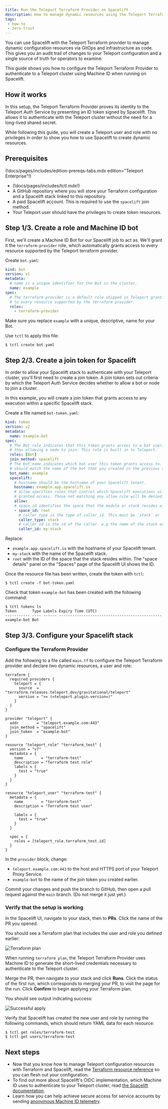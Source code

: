 ```yaml
---
title: Run the Teleport Terraform Provider on Spacelift
description: How to manage dynamic resources using the Teleport Terraform provider on the Spacelift platform.
tags:
 - how-to
 - zero-trust
---
```


You can use Spacelift with the Teleport Terraform provider to manage dynamic
configuration resources via GitOps and infrastructure as code. This gives you an
audit trail of changes to your Teleport configuration and a single source of
truth for operators to examine.

This guide shows you how to configure the Teleport Terraform Provider to
authenticate to a Teleport cluster using Machine ID when running on Spacelift.

## How it works

In this setup, the Teleport Terraform Provider proves its identity to the
Teleport Auth Service by presenting an ID token signed by Spacelift. This
allows it to authenticate with the Teleport cluster without the need for a
long-lived shared secret.

While following this guide, you will create a Teleport user and role with no
privileges in order to show you how to use Spacelift to create dynamic
resources. 

## Prerequisites

(!docs/pages/includes/edition-prereqs-tabs.mdx edition="Teleport Enterprise"!)

- (!docs/pages/includes/tctl.mdx!)
- A GitHub repository where you will store your Terraform configuration and a
  Spacelift stack linked to this repository.
- A paid Spacelift account. This is required to use the `spacelift` join method.
- Your Teleport user should have the privileges to create token resources.

## Step 1/3. Create a role and Machine ID bot

First, we'll create a Machine ID Bot for our Spacelift job to act as. We'll
grant it the `terraform-provider` role, which automatically grants access to
every resource supported by the Teleport terraform provider.

Create `bot.yaml`:

```yaml
kind: bot
version: v1
metadata:
  # name is a unique identifier for the Bot in the cluster.
  name: example
spec:
  # The terraform-provider is a default role shipped in Teleport granting access
  # to every resource supported by the terraform provider.
  roles:
    - terraform-provider
```

Make sure you replace `example` with a unique, descriptive, name for your Bot.

Use `tctl` to apply this file:

```code
$ tctl create bot.yaml
```

## Step 2/3. Create a join token for Spacelift

In order to allow your Spacelift stack to authenticate with your Teleport
cluster, you'll first need to create a join token. A join token sets out
criteria by which the Teleport Auth Service decides whether to allow a bot or
node to join a cluster.

In this example, you will create a join token that grants access to any
execution within a specific Spacelift stack.

Create a file named `bot-token.yaml`:

```yaml
kind: token
version: v2
metadata:
  name: example-bot
spec:
  # The Bot role indicates that this token grants access to a bot user, rather
  # than allowing a node to join. This role is built in to Teleport.
  roles: [Bot]
  join_method: spacelift
  # The bot_name indicates which bot user this token grants access to. This
  # should match the name of the bot that you created in the previous step.
  bot_name: example
  spacelift:
    # hostname should be the hostname of your Spacelift tenant.
    hostname: example.app.spacelift.io
    # allow specifies rules that control which Spacelift executions will be
    # granted access. Those not matching any allow rule will be denied.
    allow:
    # space_id identifies the space that the module or stack resides within.
    - space_id: root
      # caller_type is the type of caller_id. This must be `stack` or `module`.
      caller_type: stack
      # caller_id is the id of the caller. e.g the name of the stack or module.
      caller_id: my-stack
```

Replace:
- `example.app.spacelift.io` with the hostname of your Spacelift tenant.
- `my-stack` with the name of the Spacelift stack.
- `root` with the ID of the space that the stack resides within. The
  "space details" panel on the "Spaces" page of the Spacelift UI shows the ID.

Once the resource file has been written, create the token with `tctl`:

```code
$ tctl create -f bot-token.yaml
```

Check that token `example-bot` has been created with the following
command:

```code
$ tctl tokens ls
Token       Type Labels Expiry Time (UTC)
----------- ---- ------ ----------------------------------------------
example-bot Bot
```

## Step 3/3. Configure your Spacelift stack

### Configure the Terraform Provider

Add the following to a file called `main.tf` to configure the Teleport Terraform
provider and declare two dynamic resources, a user and role:

```hcl
terraform {
  required_providers {
    teleport = {
      source  = "terraform.releases.teleport.dev/gravitational/teleport"
      version = ">= (=teleport.plugin.version=)"
    }
  }
}

provider "teleport" {
  addr        = "teleport.example.com:443"
  join_method = "spacelift"
  join_token  = "example-bot"
}

resource "teleport_role" "terraform_test" {
  version = "v7"
  metadata = {
    name        = "terraform-test"
    description = "Terraform test role"
    labels = {
      test = "true"
    }
  }
}

resource "teleport_user" "terraform-test" {
  metadata = {
    name        = "terraform-test"
    description = "Terraform test user"

    labels = {
      test = "true"
    }
  }

  spec = {
    roles = [teleport_role.terraform_test.id]
  }
}
```

In the `provider` block, change:

- `teleport.example.com:443` to the host and HTTPS port of your Teleport Proxy
  Service.
- `example-bot` to the name of the join token you created earlier.

Commit your changes and push the branch to GitHub, then open a pull request
against the `main` branch. (Do not merge it just yet.)

### Verify that the setup is working

In the Spacelift UI, navigate to your stack, then to **PRs**. Click the name of
the PR you opened.

You should see a Terraform plan that includes the user and role you defined
earlier:

![Terraform plan](../../../../img/management/spacelift/pr-run.png)

When running `terraform plan`, the Teleport Terraform Provider uses Machine ID
to generate the short-lived credentials necessary to authenticate to the
Teleport cluster.

Merge the PR, then navigate to your stack and click **Runs**. Click the status
of the first run, which corresponds to merging your PR, to visit the page for
the run. Click **Confirm** to begin applying your Terraform plan.

You should see output indicating success:

![Successful apply](../../../../img/management/spacelift/apply-success.png)

Verify that Spacelift has created the new user and role by running the following
commands, which should return YAML data for each resource:

```code
$ tctl get roles/terraform-test
$ tctl get users/terraform-test
```

## Next steps

- Now that you know how to manage Teleport configuration resources with
  Terraform and Spacelift, read the [Terraform resource
  reference](../../../reference/api/terraform-provider/terraform-provider.mdx) so
  you can flesh out your configuration.
- To find out more about Spacelift's OIDC implementation, which Machine ID uses
  to authenticate to your Teleport cluster, read [the Spacelift
  documentation](https://docs.spacelift.io/integrations/cloud-providers/oidc/).
- Learn how you can help achieve secure access for service accounts by sending
  [anonymous Machine ID telemetry](../../../reference/machine-id/telemetry.mdx).

